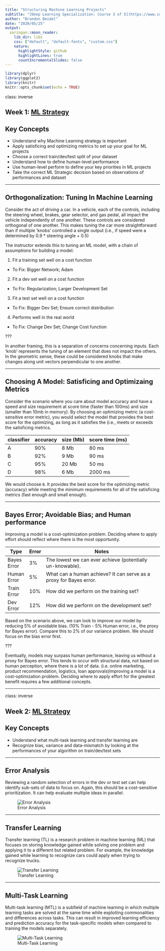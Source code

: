 ```yaml
---
title: "Structuring Machine Learning Projects"
subtitle: "[Deep Learning Specialization: Course 3 of 5](https://www.coursera.org/learn/machine-learning-projects)"
author: "Brandon Beidel"
date: "2020/05/25"
output:
  xaringan::moon_reader:
    lib_dir: libs
    css: ["default", "default-fonts", "custom.css"]
    nature:
      highlightStyle: github
      highlightLines: true
      countIncrementalSlides: false
---
```


```r
library(dplyr)
library(ggplot2)
library(knitr)
knitr::opts_chunk$set(echo = TRUE)
```

class: inverse

## Week 1: [ML Strategy](https://www.coursera.org/learn/machine-learning-projects/home/week/1)

## Key Concepts

- Understand why Machine Learning strategy is important
- Apply satisficing and optimizing metrics to set up your goal for ML projects
- Choose a correct train/dev/test split of your dataset
- Understand how to define human-level performance
- Use human-level perform to define your key priorities in ML projects
- Take the correct ML Strategic decision based on observations of performances and dataset

---

## Orthogonalization: Tuning In Machine Learning

Consider the act of driving a car. In a vehicle, each of the controls, including the steering wheel, brakes, gear selector, and gas pedal, all impact the vehicle independently of one another.  These controls are considered orthogonal of one another. This makes tuning the car more straightforward than if multiple 'knobs' controlled a single output (i.e., if speed were a determined by 0.9 * steering angle + 0.5)

The instructor extends this to tuning an ML model, with a chain of assumptions for building a model:

1. Fit a training set well on a cost function
  - To Fix: Bigger Network; Adam
2. Fit a dev set well on a cost function
  - To Fix: Regularization; Larger Development Set
3. Fit a test set well on a cost function
  - To Fix: Bigger Dev Set; Ensure correct distribution
4. Performs well in the real world
 - To Fix: Change Dev Set; Change Cost function

???

In another framing, this is a separation of concerns concerning inputs.  Each 'knob' represents the tuning of an element that does not impact the others. In the geometric sense, these could be considered knobs that make changes along unit vectors perpendicular to one another.

---

## Choosing A Model: Satisficing and Optimizaing Metrics

Consider the scenario where you care about model accuracy and have a speed and size requirement at score time (faster than 100ms) and size (smaller than 10mb in memory). By choosing an optimizing metric (a cost-sensitive error metric), you would select the model that provides the best score for the optimizing, as long as it satisfies the (i.e., meets or exceeds the satisficing metrics.


| classifier | accuracy | size (Mb) | score time (ms) |
|------------|----------|-----------|-----------------|
| A          | 90%      | 8 Mb      | 80 ms           |
| B          | 92%      | 9 Mb      | 90 ms           |
| C          | 95%      | 20 Mb     | 50 ms           |
| D          | 98%      | 6 Mb      | 2000 ms         |

We would choose `B`.  It provides the best score for the optimizing metric (accuracy) while meeting the minimum requirements for all of the satisficing metrics (fast enough and small enough).

---

## Bayes Error; Avoidable Bias; and Human performance

Improving a model is a cost-optimization problem. Deciding where to apply effort should reflect where there is the most opportunity.

| Type        | Error  | Notes     |
|-------------|--------|--------------------------------------------------------------------|
| Bayes Error | 3%     | The lowest we can ever achieve (potentially un-knowable).          | 
| Human Error | 5%     | What can a human achieve? It can serve as a proxy for Bayes error. |
| Train Error | 10%    | How did we perform on the training set?                            |
| Dev Error   | 12%    | How did we perform on the development set?                         |

Based on the scenario above, we can look to improve our model by reducing 5% of avoidable bias. (10% Train - 5% Human error, i.e., the proxy for Bayes error). Compare this to 2% of our variance problem. We should focus on the bias error first.

???

Eventually, models may surpass human performance, leaving us without a proxy for Bayes error. This tends to occur with structural data, not based on human perception, where there is a lot of data. (i.e. online marketing, product recommendation, logistics, loan approvals)Improving a model is a cost-optimization problem. Deciding where to apply effort for the greatest benefit requires a few additional concepts.

---

class: inverse

## Week 2: [ML Strategy](https://www.coursera.org/learn/machine-learning-projects/home/week/2)

## Key Concepts

- Understand what multi-task learning and transfer learning are
- Recognize bias, variance and data-mismatch by looking at the performances of your algorithm on train/dev/test sets

---

## Error Analysis

Reviewing a random selection of errors in the dev or test set can help identify sub-sets of data to focus on. Again, this should be a cost-sensitive prioritization. It can help evaluate multiple ideas in parallel.

![Error Analysis](img/25-error-analysis.png)

---

## Transfer Learning

Transfer learning (TL) is a research problem in machine learning (ML) that focuses on storing knowledge gained while solving one problem and applying it to a different but related problem. For example, the knowledge gained while learning to recognize cars could apply when trying to recognize trucks.

![Transfer Learning](img/26-transfer-learning.png)

---

## Multi-Task Learning

Multi-task learning (MTL) is a subfield of machine learning in which multiple learning tasks are solved at the same time while exploiting commonalities and differences across tasks. This can result in improved learning efficiency and prediction accuracy for the task-specific models when compared to training the models separately.

![Multi-Task Learning](img/27-multi-task-learning.png)
